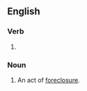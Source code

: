 ==English==

===Verb===
{{head|en|verb form}}

# {{present participle of|foreclose|lang=en|nocat=1}}

===Noun===
{{en-noun}}

# An act of [[foreclosure]].